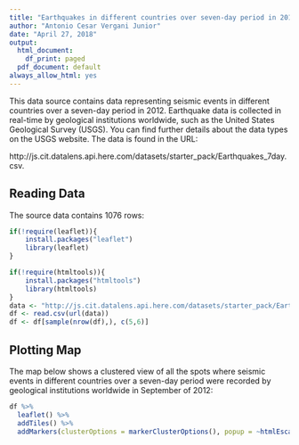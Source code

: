 ---
title: "Earthquakes in different countries over seven-day period in 2012"
author: "Antonio Cesar Vergani Junior"
date: "April 27, 2018"
output:
  html_document:
    df_print: paged
  pdf_document: default
always_allow_html: yes
---

This data source contains data representing seismic events in different countries over a seven-day period in 2012. Earthquake data is collected in real-time by geological institutions worldwide, such as the United States Geological Survey (USGS). You can find further details about the data types on the USGS website.
The data is found in the URL:

http://js.cit.datalens.api.here.com/datasets/starter_pack/Earthquakes_7day.csv.


## Reading Data

The source data contains 1076 rows: 

```{r, echo=TRUE, results=FALSE}
if(!require(leaflet)){
    install.packages("leaflet")
    library(leaflet)
}

if(!require(htmltools)){
    install.packages("htmltools")
    library(htmltools)
}
data <- "http://js.cit.datalens.api.here.com/datasets/starter_pack/Earthquakes_7day.csv"
df <- read.csv(url(data))
df <- df[sample(nrow(df),), c(5,6)]

```
 
## Plotting Map

The map below shows a clustered view of all the spots where seismic events in different countries over a seven-day period were recorded by geological institutions worldwide in September of 2012: 

```{r Leaflet, echo=TRUE}

df %>%
  leaflet() %>%
  addTiles() %>%
  addMarkers(clusterOptions = markerClusterOptions(), popup = ~htmlEscape(df$Region))

```
